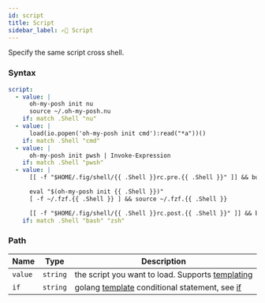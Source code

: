```yaml
---
id: script
title: Script
sidebar_label: ✍🏽 Script
---
```


Specify the same script cross shell.

### Syntax

```yaml
script:
  - value: |
      oh-my-posh init nu
      source ~/.oh-my-posh.nu
    if: match .Shell "nu"
  - value: |
      load(io.popen('oh-my-posh init cmd'):read("*a"))()
    if: match .Shell "cmd"
  - value: |
      oh-my-posh init pwsh | Invoke-Expression
    if: match .Shell "pwsh"
  - value: |
      [[ -f "$HOME/.fig/shell/{{ .Shell }}rc.pre.{{ .Shell }}" ]] && builtin source "$HOME/.fig/shell/{{ .Shell }}rc.pre.{{ .Shell }}"

      eval "$(oh-my-posh init {{ .Shell }})"
      [ -f ~/.fzf.{{ .Shell }} ] && source ~/.fzf.{{ .Shell }}

      [[ -f "$HOME/.fig/shell/{{ .Shell }}rc.post.{{ .Shell }}" ]] && builtin source "$HOME/.fig/shell/{{ .Shell }}rc.post.{{ .Shell }}"
    if: match .Shell "bash" "zsh"
```

### Path

| Name    | Type     | Description                                                             |
| ------- | -------- | ----------------------------------------------------------------------- |
| `value` | `string` | the script you want to load. Supports [templating][templates]           |
| `if`    | `string` | golang [template][go-text-template] conditional statement, see [if][if] |

[templates]: templates.mdx
[go-text-template]: https://golang.org/pkg/text/template/
[if]: if.mdx

